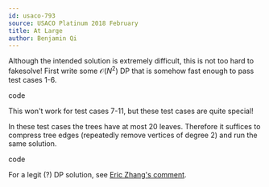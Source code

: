 ```yaml
---
id: usaco-793
source: USACO Platinum 2018 February
title: At Large
author: Benjamin Qi
---
```


Although the intended solution is extremely difficult, this is not too hard to fakesolve! First write some $\mathcal{O}(N^2)$ DP that is somehow fast enough to pass test cases 1-6.

<Spoiler title="Code">

<IncompleteSection>

code

</IncompleteSection>

</Spoiler>

This won't work for test cases 7-11, but these test cases are quite special!

<Spoiler title="How So?">

In these test cases the trees have at most 20 leaves. Therefore it suffices to compress tree edges (repeatedly remove vertices of degree 2) and run the same solution.

<IncompleteSection>

code

</IncompleteSection>

</Spoiler>

For a legit (?) DP solution, see [Eric Zhang's comment](https://codeforces.com/blog/entry/57170?#comment-410179).
